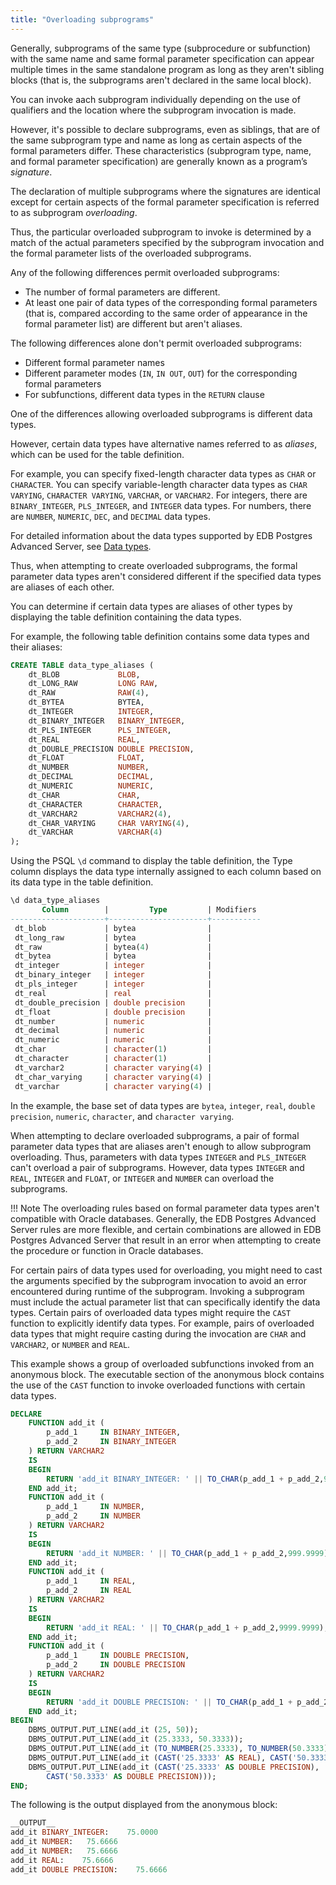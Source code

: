 ```yaml
---
title: "Overloading subprograms"
---
```


<div id="overloading_subprograms" class="registered_link"></div>

Generally, subprograms of the same type (subprocedure or subfunction) with the same name and same formal parameter specification can appear multiple times in the same standalone program as long as they aren't sibling blocks (that is, the subprograms aren't declared in the same local block).

You can invoke aach subprogram individually depending on the use of qualifiers and the location where the subprogram invocation is made.

However, it's possible to declare subprograms, even as siblings, that are of the same subprogram type and name as long as certain aspects of the formal parameters differ. These characteristics (subprogram type, name, and formal parameter specification) are generally known as a program’s *signature*.

The declaration of multiple subprograms where the signatures are identical except for certain aspects of the formal parameter specification is referred to as subprogram *overloading*.

Thus, the particular overloaded subprogram to invoke is determined by a match of the actual parameters specified by the subprogram invocation and the formal parameter lists of the overloaded subprograms.

Any of the following differences permit overloaded subprograms:

-   The number of formal parameters are different.
-   At least one pair of data types of the corresponding formal parameters (that is, compared according to the same order of appearance in the formal parameter list) are different but aren't aliases. 

The following differences alone don't permit overloaded subprograms:

-   Different formal parameter names
-   Different parameter modes (`IN`, `IN OUT`, `OUT`) for the corresponding formal parameters
-   For subfunctions, different data types in the `RETURN` clause

One of the differences allowing overloaded subprograms is different data types.

However, certain data types have alternative names referred to as *aliases*, which can be used for the table definition.

For example, you can specify fixed-length character data types as `CHAR` or `CHARACTER`. You can specify variable-length character data types as `CHAR VARYING`, `CHARACTER VARYING`, `VARCHAR`, or `VARCHAR2`. For integers, there are `BINARY_INTEGER`, `PLS_INTEGER`, and `INTEGER` data types. For numbers, there are `NUMBER`, `NUMERIC`, `DEC`, and `DECIMAL` data types.

For detailed information about the data types supported by EDB Postgres Advanced Server, see [Data types](../../../../reference/sql_reference/02_the_sql_language/02_data_types/).

Thus, when attempting to create overloaded subprograms, the formal parameter data types aren't considered different if the specified data types are aliases of each other.

You can determine if certain data types are aliases of other types by displaying the table definition containing the data types.

For example, the following table definition contains some data types and their aliases:

```sql
CREATE TABLE data_type_aliases (
    dt_BLOB             BLOB,
    dt_LONG_RAW         LONG RAW,
    dt_RAW              RAW(4),
    dt_BYTEA            BYTEA,
    dt_INTEGER          INTEGER,
    dt_BINARY_INTEGER   BINARY_INTEGER,
    dt_PLS_INTEGER      PLS_INTEGER,
    dt_REAL             REAL,
    dt_DOUBLE_PRECISION DOUBLE PRECISION,
    dt_FLOAT            FLOAT,
    dt_NUMBER           NUMBER,
    dt_DECIMAL          DECIMAL,
    dt_NUMERIC          NUMERIC,
    dt_CHAR             CHAR,
    dt_CHARACTER        CHARACTER,
    dt_VARCHAR2         VARCHAR2(4),
    dt_CHAR_VARYING     CHAR VARYING(4),
    dt_VARCHAR          VARCHAR(4)
);
```

Using the PSQL `\d` command to display the table definition, the Type column displays the data type internally assigned to each column based on its data type in the table definition.

```sql
\d data_type_aliases
       Column        |         Type         | Modifiers
---------------------+----------------------+-----------
 dt_blob             | bytea                |
 dt_long_raw         | bytea                |
 dt_raw              | bytea(4)             |
 dt_bytea            | bytea                |
 dt_integer          | integer              |
 dt_binary_integer   | integer              |
 dt_pls_integer      | integer              |
 dt_real             | real                 |
 dt_double_precision | double precision     |
 dt_float            | double precision     |
 dt_number           | numeric              |
 dt_decimal          | numeric              |
 dt_numeric          | numeric              |
 dt_char             | character(1)         |
 dt_character        | character(1)         |
 dt_varchar2         | character varying(4) |
 dt_char_varying     | character varying(4) |
 dt_varchar          | character varying(4) |
```

In the example, the base set of data types are `bytea`, `integer`, `real`, `double precision`, `numeric`, `character`, and `character varying`.

When attempting to declare overloaded subprograms, a pair of formal parameter data types that are aliases aren't enough to allow subprogram overloading. Thus, parameters with data types `INTEGER` and `PLS_INTEGER` can't overload a pair of subprograms. However, data types `INTEGER` and `REAL`, `INTEGER` and `FLOAT`, or `INTEGER` and `NUMBER` can overload the subprograms.

!!! Note
    The overloading rules based on formal parameter data types aren't compatible with Oracle databases. Generally, the EDB Postgres Advanced Server rules are more flexible, and certain combinations are allowed in EDB Postgres Advanced Server that result in an error when attempting to create the procedure or function in Oracle databases.

For certain pairs of data types used for overloading, you might need to cast the arguments specified by the subprogram invocation to avoid an error encountered during runtime of the subprogram. Invoking a subprogram must include the actual parameter list that can specifically identify the data types. Certain pairs of overloaded data types might require the `CAST` function to explicitly identify data types. For example, pairs of overloaded data types that might require casting during the invocation are `CHAR` and `VARCHAR2`, or `NUMBER` and `REAL`.

This example shows a group of overloaded subfunctions invoked from an anonymous block. The executable section of the anonymous block contains the use of the `CAST` function to invoke overloaded functions with certain data types.

```sql
DECLARE
    FUNCTION add_it (
        p_add_1     IN BINARY_INTEGER,
        p_add_2     IN BINARY_INTEGER
    ) RETURN VARCHAR2
    IS
    BEGIN
        RETURN 'add_it BINARY_INTEGER: ' || TO_CHAR(p_add_1 + p_add_2,9999.9999);
    END add_it;
    FUNCTION add_it (
        p_add_1     IN NUMBER,
        p_add_2     IN NUMBER
    ) RETURN VARCHAR2
    IS
    BEGIN
        RETURN 'add_it NUMBER: ' || TO_CHAR(p_add_1 + p_add_2,999.9999);
    END add_it;
    FUNCTION add_it (
        p_add_1     IN REAL,
        p_add_2     IN REAL
    ) RETURN VARCHAR2
    IS
    BEGIN
        RETURN 'add_it REAL: ' || TO_CHAR(p_add_1 + p_add_2,9999.9999);
    END add_it;
    FUNCTION add_it (
        p_add_1     IN DOUBLE PRECISION,
        p_add_2     IN DOUBLE PRECISION
    ) RETURN VARCHAR2
    IS
    BEGIN
        RETURN 'add_it DOUBLE PRECISION: ' || TO_CHAR(p_add_1 + p_add_2,9999.9999);
    END add_it;
BEGIN
    DBMS_OUTPUT.PUT_LINE(add_it (25, 50));
    DBMS_OUTPUT.PUT_LINE(add_it (25.3333, 50.3333));
    DBMS_OUTPUT.PUT_LINE(add_it (TO_NUMBER(25.3333), TO_NUMBER(50.3333)));
    DBMS_OUTPUT.PUT_LINE(add_it (CAST('25.3333' AS REAL), CAST('50.3333' AS REAL)));
    DBMS_OUTPUT.PUT_LINE(add_it (CAST('25.3333' AS DOUBLE PRECISION),
        CAST('50.3333' AS DOUBLE PRECISION)));
END;
```

The following is the output displayed from the anonymous block:

```sql
__OUTPUT__
add_it BINARY_INTEGER:    75.0000
add_it NUMBER:   75.6666
add_it NUMBER:   75.6666
add_it REAL:    75.6666
add_it DOUBLE PRECISION:    75.6666
```
